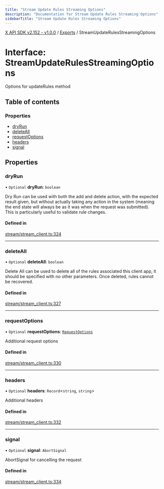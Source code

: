 ```yaml
---
title: "Stream Update Rules Streaming Options"
description: "Documentation for Stream Update Rules Streaming Options"
sidebarTitle: "Stream Update Rules Streaming Options"
---
```


[X API SDK v2.152 - v1.0.0](../README.md) / [Exports](../modules.md) / StreamUpdateRulesStreamingOptions

# Interface: StreamUpdateRulesStreamingOptions

Options for updateRules method

## Table of contents

### Properties

- [dryRun](StreamUpdateRulesStreamingOptions.md#dryrun)
- [deleteAll](StreamUpdateRulesStreamingOptions.md#deleteall)
- [requestOptions](StreamUpdateRulesStreamingOptions.md#requestoptions)
- [headers](StreamUpdateRulesStreamingOptions.md#headers)
- [signal](StreamUpdateRulesStreamingOptions.md#signal)

## Properties

### dryRun

• `Optional` **dryRun**: `boolean`

Dry Run can be used with both the add and delete action, with the expected result given, but without actually taking any action in the system (meaning the end state will always be as it was when the request was submitted). This is particularly useful to validate rule changes.

#### Defined in

[stream/stream_client.ts:324](https://github.com/xdevplatform/xdk/blob/ad4172ef5f68f089e0f077a190b271016dd35bf7/xdk/typescript/src/stream/stream_client.ts#L324)

___

### deleteAll

• `Optional` **deleteAll**: `boolean`

Delete All can be used to delete all of the rules associated this client app, it should be specified with no other parameters. Once deleted, rules cannot be recovered.

#### Defined in

[stream/stream_client.ts:327](https://github.com/xdevplatform/xdk/blob/ad4172ef5f68f089e0f077a190b271016dd35bf7/xdk/typescript/src/stream/stream_client.ts#L327)

___

### requestOptions

• `Optional` **requestOptions**: [`RequestOptions`](RequestOptions.md)

Additional request options

#### Defined in

[stream/stream_client.ts:330](https://github.com/xdevplatform/xdk/blob/ad4172ef5f68f089e0f077a190b271016dd35bf7/xdk/typescript/src/stream/stream_client.ts#L330)

___

### headers

• `Optional` **headers**: `Record`\<`string`, `string`\>

Additional headers

#### Defined in

[stream/stream_client.ts:332](https://github.com/xdevplatform/xdk/blob/ad4172ef5f68f089e0f077a190b271016dd35bf7/xdk/typescript/src/stream/stream_client.ts#L332)

___

### signal

• `Optional` **signal**: `AbortSignal`

AbortSignal for cancelling the request

#### Defined in

[stream/stream_client.ts:334](https://github.com/xdevplatform/xdk/blob/ad4172ef5f68f089e0f077a190b271016dd35bf7/xdk/typescript/src/stream/stream_client.ts#L334)
